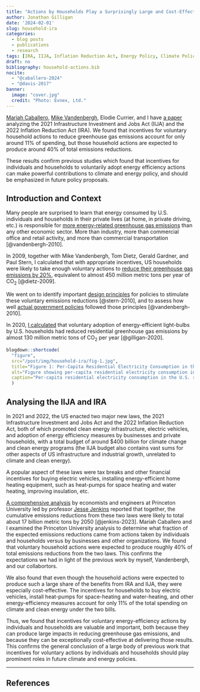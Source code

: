 ```yaml
---
title: "Actions by Households Play a Surprisingly Large and Cost-Effective Role in IRA/IIJA Emissions Reductions"
author: Jonathan Gilligan
date: '2024-02-01'
slug: household-ira
categories:
  - blog posts
  - publications
  - research
tags: [IRA, IIJA, Inflation Reduction Act, Energy Policy, Climate Policy, Household Actions]
draft: no
bibliography: household-actions.bib
nocite: 
  - "@caballero-2024"
  - "@davis-2017"
banner:
  image: "cover.jpg"
  credit: "Photo: Evnex, Ltd."
---
```

[Mariah Caballero](https://peabody.vanderbilt.edu/bio/?pid=mariah-caballero),
[Mike Vandenbergh](https://law.vanderbilt.edu/bio/?pid=michael-vandenbergh),
Elodie Currier, and I have [a paper](https://doi.org/10.1016/j.enpol.2024.113992)
analyzing the 2021 Infrastructure Investment and Jobs Act (IIJA)
and the 2022 Inflation Reduction Act (IRA). We found that incentives for
voluntary household actions to reduce greenhouse gas emissions account for only 
around 11% of spending, but those household actions are expected to produce 
around 40% of total emissions reductions.

These results confirm previous studies which found that incentives for
individuals and households to voluntarily adopt energy efficiency
actions can make powerful contributions to climate and energy policy, and 
should be emphasized in future policy proposals.

<!--more-->

## Introduction and Context

Many people are surprised to learn that energy consumed by U.S. 
individuals and households in their private lives (at home, in private 
driving, etc.) is responsible for 
[more energy-related greenhouse gas emissions](https://papers.ssrn.com/sol3/papers.cfm?abstract_id=1617426) 
than any other economic sector. 
More than industry, more than commercial office and retail activity, 
and more than commercial transportation [@vandenbergh-2010]. 

In 2009, together with Mike Vandenbergh, Tom Dietz, Gerald Gardner, and
Paul Stern, I calculated that with appropriate incentives, US households
were likely to take enough voluntary actions to [reduce their greenhouse
gas emissions by 20%](https://doi.org/10.1073/pnas.0908738106), 
equivalent to almost 450 million metric tons per year of CO~2~ [@dietz-2009]. 

We went on to identify important [design principles](https://doi.org/10.1021/es100896p) for policies to stimulate
these voluntary emissions reductions [@stern-2010], and to assess how well 
[actual government policies](https://papers.ssrn.com/sol3/papers.cfm?abstract_id=1617426) followed those principles [@vandenbergh-2010].

In 2020, [I calculated](https://www.jonathangilligan.org/publications/gilligan_2020_assessing_private_governance/) that voluntary adoption of energy-efficient light-bulbs by U.S. households
had reduced residential greenhouse gas emissions by almost 130 million metric tons of CO~2~
per year [@gilligan-2020].

```r
blogdown::shortcode(
  "figure",
  src="/post/img/household-ira/fig-1.jpg",
  title="Figure 1: Per-Capita Residential Electricity Consumption in the U.S.",
  alt="Figure showing per-capita residential electricity consumption in the U.S. The figure rises steadily from 1990 until around 2007, when it levels off and then falls by about 5% from 2010--2018.",
  caption="Per-capita residential electricity consumption in the U.S. rose steadily from around 1930--2007. From 1990--2005 the rise was linear, but economist Lucas Davis [Davis 2017](#ref-davis-2017) discovered that around 2007, rapid adoption of energy-efficient light-bulbs caused residential electricity consumption to level off, and then began to drop. I calculated that this meant annual residential greenhouse gas emissions were almost 130 million metric tons lower in 2018 than if electricity consumption had continued to rise at the rate it had from 1990--2010 [Gilligan and Vandenbergh 2020](#ref-gilligan-2020)."
  )
```

## Analysing the IIJA and IRA

In 2021 and 2022, the US enacted two major new laws, the 2021 Infrastructure Investment and Jobs Act and the 2022 Inflation Reduction Act, both of which promoted clean energy infrastructure, electric vehicles, and adoption of energy efficiency measures by businesses and private households, with a total budget of around $400 billion for climate change and clean energy programs (the IIJA budget also contains vast sums for other aspects of US infrastructure and industrial growth, unrelated to climate and clean energy).

A popular aspect of these laws were tax breaks and other financial incentives for buying electric vehicles, installing energy-efficient home heating equipment, such as heat-pumps for space heating and water heating, improving insulation, etc.

[A comprehensive analysis](https://repeatproject.org/) by economists and engineers at Princeton University led by professor 
[Jesse Jenkins](https://mae.princeton.edu/people/faculty/jenkins) 
reported that together, the cumulative emissions reductions from these two laws were likely to total about 17 billion metric tons by 2050 [@jenkins-2023].
Mariah Caballero and I examined the Princeton University analysis to determine what fraction of the expected emissions reductions came from actions taken by individuals and households versus by businesses and other organizations. We found that voluntary household actions were expected to produce roughly 40% of total emissions reductions from the two laws. This confirms the expectations we had in light of the previous work by myself, Vandenbergh, and our collabortors.

We also found that even though the household actions were expected to produce such a large share of the benefits from IRA and IIJA, they were especially cost-effective. The incentives for households to buy electric vehicles, install heat-pumps for space-heating and water-heating, and other energy-efficiency measures account for only 11% of the total spending on climate and clean energy under the two bills. 

Thus, we found that incentives for voluntary energy-efficiency actions by individuals and households are valuable and important, both because they can produce large impacts
in reducing greenhouse gas emissions, and because they can be exceptionally cost-effective at delivering those results. This confirms the general conclusion of a large body of previous work that incentives for voluntary actions by individuals and households should play prominent roles in future climate and energy policies.

------

## References
